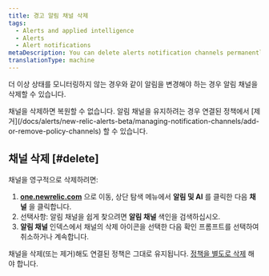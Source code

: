 ```yaml
---
title: 경고 알림 채널 삭제
tags:
  - Alerts and applied intelligence
  - Alerts
  - Alert notifications
metaDescription: You can delete alerts notification channels permanently or you can keep channels but remove them from associated policies.
translationType: machine
---
```


더 이상 상태를 모니터링하지 않는 경우와 같이 알림을 변경해야 하는 경우 알림 채널을 삭제할 수 있습니다.

<Callout variant="caution">
  채널을 삭제하면 복원할 수 없습니다. 알림 채널을 유지하려는 경우 연결된 정책에서 [제거](/docs/alerts/new-relic-alerts-beta/managing-notification-channels/add-or-remove-policy-channels) 할 수 있습니다.
</Callout>

## 채널 삭제 [#delete]

채널을 영구적으로 삭제하려면:

1. **[one.newrelic.com](https://one.newrelic.com/all-capabilities)** 으로 이동, 상단 탐색 메뉴에서 **알림 및 AI** 를 클릭한 다음 **채널** 을 클릭합니다.
2. 선택사항: 알림 채널을 쉽게 찾으려면 **알림 채널** 색인을 검색하십시오.
3. **알림 채널** 인덱스에서 채널의 삭제 아이콘을 선택한 다음 확인 프롬프트를 선택하여 취소하거나 계속합니다.

채널을 삭제(또는 제거)해도 연결된 정책은 그대로 유지됩니다. [정책을 별도로 삭제](/docs/alerts/new-relic-alerts-beta/updating-alert-policies/disable-or-delete-alert-policies-conditions) 해야 합니다.
